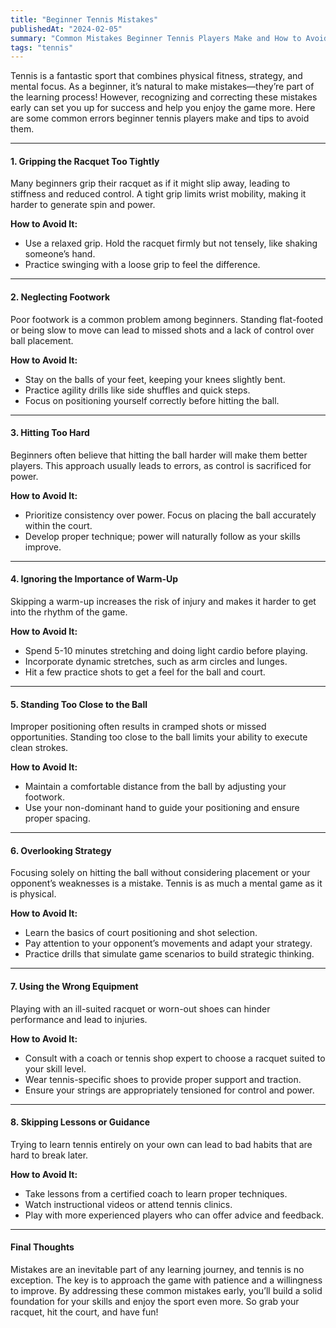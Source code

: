 ```yaml
---
title: "Beginner Tennis Mistakes"
publishedAt: "2024-02-05"
summary: "Common Mistakes Beginner Tennis Players Make and How to Avoid Them"
tags: "tennis"
---
```



Tennis is a fantastic sport that combines physical fitness, strategy, and mental focus. As a beginner, it’s natural to make mistakes—they’re part of the learning process! However, recognizing and correcting these mistakes early can set you up for success and help you enjoy the game more. Here are some common errors beginner tennis players make and tips to avoid them.

---

#### 1. **Gripping the Racquet Too Tightly**

Many beginners grip their racquet as if it might slip away, leading to stiffness and reduced control. A tight grip limits wrist mobility, making it harder to generate spin and power.

**How to Avoid It:**
- Use a relaxed grip. Hold the racquet firmly but not tensely, like shaking someone’s hand.
- Practice swinging with a loose grip to feel the difference.

---

#### 2. **Neglecting Footwork**

Poor footwork is a common problem among beginners. Standing flat-footed or being slow to move can lead to missed shots and a lack of control over ball placement.

**How to Avoid It:**
- Stay on the balls of your feet, keeping your knees slightly bent.
- Practice agility drills like side shuffles and quick steps.
- Focus on positioning yourself correctly before hitting the ball.

---

#### 3. **Hitting Too Hard**

Beginners often believe that hitting the ball harder will make them better players. This approach usually leads to errors, as control is sacrificed for power.

**How to Avoid It:**
- Prioritize consistency over power. Focus on placing the ball accurately within the court.
- Develop proper technique; power will naturally follow as your skills improve.

---

#### 4. **Ignoring the Importance of Warm-Up**

Skipping a warm-up increases the risk of injury and makes it harder to get into the rhythm of the game.

**How to Avoid It:**
- Spend 5-10 minutes stretching and doing light cardio before playing.
- Incorporate dynamic stretches, such as arm circles and lunges.
- Hit a few practice shots to get a feel for the ball and court.

---

#### 5. **Standing Too Close to the Ball**

Improper positioning often results in cramped shots or missed opportunities. Standing too close to the ball limits your ability to execute clean strokes.

**How to Avoid It:**
- Maintain a comfortable distance from the ball by adjusting your footwork.
- Use your non-dominant hand to guide your positioning and ensure proper spacing.

---

#### 6. **Overlooking Strategy**

Focusing solely on hitting the ball without considering placement or your opponent’s weaknesses is a mistake. Tennis is as much a mental game as it is physical.

**How to Avoid It:**
- Learn the basics of court positioning and shot selection.
- Pay attention to your opponent’s movements and adapt your strategy.
- Practice drills that simulate game scenarios to build strategic thinking.

---

#### 7. **Using the Wrong Equipment**

Playing with an ill-suited racquet or worn-out shoes can hinder performance and lead to injuries.

**How to Avoid It:**
- Consult with a coach or tennis shop expert to choose a racquet suited to your skill level.
- Wear tennis-specific shoes to provide proper support and traction.
- Ensure your strings are appropriately tensioned for control and power.

---

#### 8. **Skipping Lessons or Guidance**

Trying to learn tennis entirely on your own can lead to bad habits that are hard to break later.

**How to Avoid It:**
- Take lessons from a certified coach to learn proper techniques.
- Watch instructional videos or attend tennis clinics.
- Play with more experienced players who can offer advice and feedback.

---

#### Final Thoughts

Mistakes are an inevitable part of any learning journey, and tennis is no exception. The key is to approach the game with patience and a willingness to improve. By addressing these common mistakes early, you’ll build a solid foundation for your skills and enjoy the sport even more. So grab your racquet, hit the court, and have fun!

